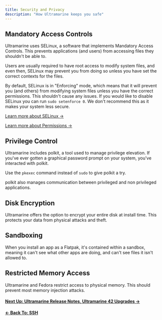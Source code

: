 ```yaml
---
title: Security and Privacy
description: "How Ultramarine keeps you safe"
---
```



## Mandatory Access Controls

Ultramarine uses SELinux, a software that implements Mandatory Access Controls. This prevents applications (and users) from accessing files they shouldn't be able to.

Users are usually required to have root access to modify system files, and even then, SELinux may prevent you from doing so unless you have set the correct contexts for the files.

By default, SELinux is in "Enforcing" mode, which means that it will prevent you (and others) from modifying system files unless you have the correct permissions. This shouldn't cause any issues. If you would like to disable SELinux you can run `sudo setenforce 0`. We don't recommend this as it makes your system less secure.

[Learn more about SELinux →](https://www.redhat.com/en/topics/linux/what-is-selinux)

[Learn more about Permissions →](/en/linux/permissions)

## Privilege Control

Ultramarine includes polkit, a tool used to manage privilege elevation. If you've ever gotten a graphical password prompt on your system, you've interacted with polkit.

<Alert type="info">

Use the `pkexec` command instead of `sudo` to give polkit a try.

</Alert>

polkit also manages communication between privileged and non privileged applications.

## Disk Encryption

Ultramarine offers the option to encrypt your entire disk at install time. This protects your data from physical attacks and theft.

## Sandboxing

When you install an app as a Flatpak, it's contained within a sandbox, meaning it can't see what other apps are doing, and can't see files it isn't allowed to.

## Restricted Memory Access

Ultramarine and Fedora restrict access to physical memory. This should prevent most memory injection attacks.

#### [Next Up: Ultramarine Release Notes, Ultramarine 42 Upgrades →](/en/release/42-upgrades)

#### [← Back To: SSH](/en/linux/ssh)
